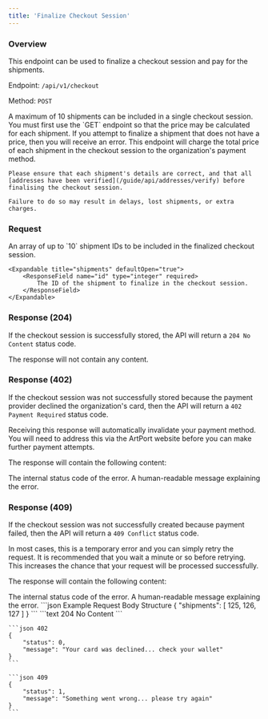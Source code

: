 ```yaml
---
title: 'Finalize Checkout Session'
---
```


### Overview

This endpoint can be used to finalize a checkout session and pay for the shipments.

Endpoint: `/api/v1/checkout`

Method: `POST`

<Note>
    A maximum of 10 shipments can be included in a single checkout session.
</Note>

<Note>
    You must first use the `GET` endpoint so that the price may be calculated for each shipment. If you attempt to finalize a shipment that does not have a price, then you will receive an error.
</Note>

<Warning>
    This endpoint will charge the total price of each shipment in the checkout session to the organization's payment method.

    Please ensure that each shipment's details are correct, and that all [addresses have been verified](/guide/api/addresses/verify) before finalising the checkout session.

    Failure to do so may result in delays, lost shipments, or extra charges.
</Warning>

### Request

<ResponseField name="shipments" type="array" required>
    An array of up to `10` shipment IDs to be included in the finalized checkout session.

    <Expandable title="shipments" defaultOpen="true">
        <ResponseField name="id" type="integer" required>
            The ID of the shipment to finalize in the checkout session.
        </ResponseField>
    </Expandable>
</ResponseField>

### Response (204)

If the checkout session is successfully stored, the API will return a `204 No Content` status code.

The response will not contain any content.

### Response (402)

If the checkout session was not successfully stored because the payment provider declined the organization's card, then the API will return a `402 Payment Required` status code.

<Note>
    Receiving this response will automatically invalidate your payment method. You will need to address this via the ArtPort website before you can make further payment attempts.
</Note>

The response will contain the following content:

<ResponseField name="status" type="integer" required>
    The internal status code of the error.
</ResponseField>

<ResponseField name="message" type="string" required>
    A human-readable message explaining the error.
</ResponseField>

### Response (409)

If the checkout session was not successfully created because payment failed, then the API will return a `409 Conflict` status code.

<Note>In most cases, this is a temporary error and you can simply retry the request. It is recommended that you wait a minute or so before retrying. This increases the chance that your request will be processed successfully.</Note>

The response will contain the following content:

<ResponseField name="status" type="integer" required>
    The internal status code of the error.
</ResponseField>

<ResponseField name="message" type="string" required>
    A human-readable message explaining the error.
</ResponseField>

<RequestExample>
    ```json Example Request Body Structure
    {
        "shipments": [
            125,
            126,
            127
        ]
    }
    ```
</RequestExample>

<ResponseExample>
    ```text 204
    No Content
    ```

    ```json 402
    {
        "status": 0,
        "message": "Your card was declined... check your wallet"
    }
    ```

    ```json 409
    {
        "status": 1,
        "message": "Something went wrong... please try again"
    }
    ```
</ResponseExample>

